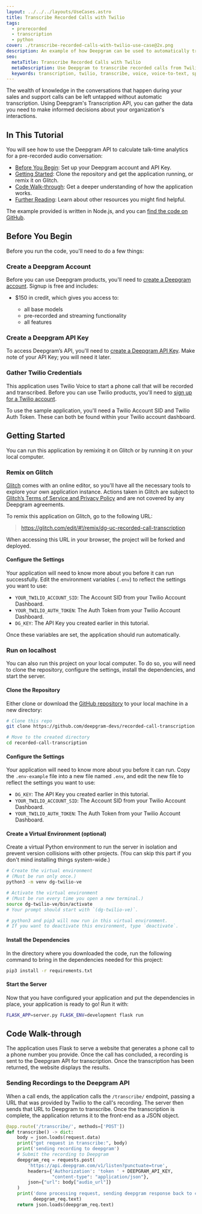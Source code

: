 ---
layout: ../../../layouts/UseCases.astro
title: Transcribe Recorded Calls with Twilio
tags:
  - prerecorded
  - transcription
  - python
cover: ./transcribe-recorded-calls-with-twilio-use-case@2x.png
description: An example of how Deepgram can be used to automatically transcribe any call conducted over Twilio.
seo:
  metaTitle: Transcribe Recorded Calls with Twilio
  metaDescription: Use Deepgram to transcribe recorded calls from Twilio Voice.
  keywords: transcription, twilio, transcribe, voice, voice-to-text, speech recognition, webinar
---

The wealth of knowledge in the conversations that happen during your sales and
support calls can be left untapped without automatic transcription. Using
Deepgram's Transcription API, you can gather the data you need to make informed
decisions about your organization's interactions.

## In This Tutorial

You will see how to use the Deepgram API to calculate talk-time analytics for a
pre-recorded audio conversation:

- [Before You Begin](#before-you-begin): Set up your Deepgram account and API Key.
- [Getting Started](#getting-started): Clone the repository and get the application running, or remix it on Glitch.
- [Code Walk-through](#code-walk-through): Get a deeper understanding of how the application works.
- [Further Reading](#further-reading): Learn about other resources you might find helpful.

The example provided is written in Node.js, and you can [find the code
on GitHub](https://github.com/deepgram-devs/video-chat).

## Before You Begin

Before you run the code, you'll need to do a few things:

### Create a Deepgram Account

Before you can use Deepgram products, you'll need to [create a Deepgram account](https://console.deepgram.com/signup). Signup is free and includes:

- $150 in credit, which gives you access to:

  - all base models
  - pre-recorded and streaming functionality
  - all features

### Create a Deepgram API Key

To access Deepgram’s API, you'll need to [create a Deepgram API Key](https://console.deepgram.com/signup?jump=keys). Make note of your API Key; you will need it later.

### Gather Twilio Credentials

This application uses Twilio Voice to start a phone call that will be recorded
and transcribed. Before you can use Twilio products, you'll need to
[sign up for a Twilio account](https://twilio.com).

To use the sample application, you'll need a Twilio Account SID
and Twilio Auth Token. These can both be found within your Twilio account
dashboard.

## Getting Started

You can run this application by remixing it on Glitch or by running it on
your local computer.

### Remix on Glitch

[Glitch](https://glitch.com/) comes with an online editor, so you'll have all the necessary tools to
explore your own application instance. Actions taken in Glitch are subject to [Glitch’s Terms of Service and Privacy Policy](https://glitch.com/legal) and are not covered by any Deepgram agreements.

To remix this application on Glitch, go to the following URL:

> <https://glitch.com/edit/#!/remix/dg-uc-recorded-call-transcription>

When accessing this URL in your browser, the project will be forked and deployed.

#### Configure the Settings

Your application will need to know more about you before it can run successfully. Edit the environment variables (`.env`) to reflect the settings you want to use:

- `YOUR_TWILIO_ACCOUNT_SID`: The Account SID from your Twilio Account Dashboard.
- `YOUR_TWILIO_AUTH_TOKEN`: The Auth Token from your Twilio Account Dashboard.
- `DG_KEY`: The API Key you created earlier in this tutorial.

Once these variables are set, the application should run automatically.

### Run on localhost

You can also run this project on your local computer. To do so, you will need
to clone the repository, configure the settings, install the dependencies, and
start the server.

#### Clone the Repository

Either clone or download the
[GitHub repository](https://github.com/deepgram-devs/recorded-call-transcription)
to your local machine in a new directory:

```bash
# Clone this repo
git clone https://github.com/deepgram-devs/recorded-call-transcription.git

# Move to the created directory
cd recorded-call-transcription
```

#### Configure the Settings

Your application will need to know more about you before it can run. Copy the
`.env-example` file into a new file named `.env`, and edit the new file to
reflect the settings you want to use:

- `DG_KEY`: The API Key you created earlier in this tutorial.
- `YOUR_TWILIO_ACCOUNT_SID`: The Account SID from your Twilio Account Dashboard.
- `YOUR_TWILIO_AUTH_TOKEN`: The Auth Token from your Twilio Account Dashboard.

#### Create a Virtual Environment (optional)

Create a virtual Python environment to run the server in isolation and prevent version collisions with other projects. (You can skip this part if you don't mind installing things system-wide.)

```bash
# Create the virtual environment
# (Must be run only once.)
python3 -m venv dg-twilio-ve

# Activate the virtual environment
# (Must be run every time you open a new terminal.)
source dg-twilio-ve/bin/activate
# Your prompt should start with `(dg-twilio-ve)`.

# python3 and pip3 will now run in this virtual environment.
# If you want to deactivate this environment, type `deactivate`.
```

#### Install the Dependencies

In the directory where you downloaded the code, run the following command to
bring in the dependencies needed for this project:

```bash
pip3 install -r requirements.txt
```

#### Start the Server

Now that you have configured your application and put the dependencies in place, your application
is ready to go! Run it with:

```bash
FLASK_APP=server.py FLASK_ENV=development flask run
```

## Code Walk-through

The application uses Flask to serve a website that generates a phone call to
a phone number you provide. Once the call has concluded, a recording is sent
to the Deepgram API for transcription. Once the transcription has been
returned, the website displays the results.

### Sending Recordings to the Deepgram API

When a call ends, the application calls the `/transcribe/` endpoint, passing a
URL that was provided by Twilio to the call's recording. The server then
sends that URL to Deepgram to transcribe. Once the transcription is complete,
the application returns it to the front-end as a JSON object.

```python
@app.route('/transcribe/', methods=['POST'])
def transcribe() -> dict:
    body = json.loads(request.data)
    print("got request in transcribe:", body)
    print('sending recording to deepgram')
    # Submit the recording to Deepgram
    deepgram_req = requests.post(
        'https://api.deepgram.com/v1/listen?punctuate=true',
        headers={'Authorization': 'token ' + DEEPGRAM_API_KEY,
                 "content-type": "application/json"},
        json={"url": body["audio_url"]}
    )
    print('done processing request, sending deepgram response back to client',
          deepgram_req.text)
    return json.loads(deepgram_req.text)
```
